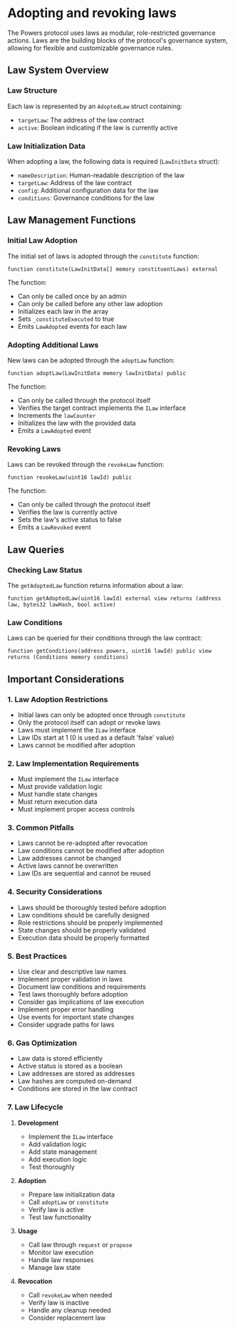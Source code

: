 # Adopting and revoking laws

The Powers protocol uses laws as modular, role-restricted governance actions. Laws are the building blocks of the protocol's governance system, allowing for flexible and customizable governance rules.

## Law System Overview

### Law Structure
Each law is represented by an `AdoptedLaw` struct containing:
- `targetLaw`: The address of the law contract
- `active`: Boolean indicating if the law is currently active

### Law Initialization Data
When adopting a law, the following data is required (`LawInitData` struct):
- `nameDescription`: Human-readable description of the law
- `targetLaw`: Address of the law contract
- `config`: Additional configuration data for the law
- `conditions`: Governance conditions for the law

## Law Management Functions

### Initial Law Adoption
The initial set of laws is adopted through the `constitute` function:
```solidity
function constitute(LawInitData[] memory constituentLaws) external
```

The function:
- Can only be called once by an admin
- Can only be called before any other law adoption
- Initializes each law in the array
- Sets `_constituteExecuted` to true
- Emits `LawAdopted` events for each law

### Adopting Additional Laws
New laws can be adopted through the `adoptLaw` function:
```solidity
function adoptLaw(LawInitData memory lawInitData) public
```

The function:
- Can only be called through the protocol itself
- Verifies the target contract implements the `ILaw` interface
- Increments the `lawCounter`
- Initializes the law with the provided data
- Emits a `LawAdopted` event

### Revoking Laws
Laws can be revoked through the `revokeLaw` function:
```solidity
function revokeLaw(uint16 lawId) public
```

The function:
- Can only be called through the protocol itself
- Verifies the law is currently active
- Sets the law's active status to false
- Emits a `LawRevoked` event

## Law Queries

### Checking Law Status
The `getAdoptedLaw` function returns information about a law:
```solidity
function getAdoptedLaw(uint16 lawId) external view returns (address law, bytes32 lawHash, bool active)
```

### Law Conditions
Laws can be queried for their conditions through the law contract:
```solidity
function getConditions(address powers, uint16 lawId) public view returns (Conditions memory conditions)
```

## Important Considerations

### 1. Law Adoption Restrictions
- Initial laws can only be adopted once through `constitute`
- Only the protocol itself can adopt or revoke laws
- Laws must implement the `ILaw` interface
- Law IDs start at 1 (0 is used as a default 'false' value)
- Laws cannot be modified after adoption

### 2. Law Implementation Requirements
- Must implement the `ILaw` interface
- Must provide validation logic
- Must handle state changes
- Must return execution data
- Must implement proper access controls

### 3. Common Pitfalls
- Laws cannot be re-adopted after revocation
- Law conditions cannot be modified after adoption
- Law addresses cannot be changed
- Active laws cannot be overwritten
- Law IDs are sequential and cannot be reused

### 4. Security Considerations
- Laws should be thoroughly tested before adoption
- Law conditions should be carefully designed
- Role restrictions should be properly implemented
- State changes should be properly validated
- Execution data should be properly formatted

### 5. Best Practices
- Use clear and descriptive law names
- Implement proper validation in laws
- Document law conditions and requirements
- Test laws thoroughly before adoption
- Consider gas implications of law execution
- Implement proper error handling
- Use events for important state changes
- Consider upgrade paths for laws

### 6. Gas Optimization
- Law data is stored efficiently
- Active status is stored as a boolean
- Law addresses are stored as addresses
- Law hashes are computed on-demand
- Conditions are stored in the law contract

### 7. Law Lifecycle
1. **Development**
   - Implement the `ILaw` interface
   - Add validation logic
   - Add state management
   - Add execution logic
   - Test thoroughly

2. **Adoption**
   - Prepare law initialization data
   - Call `adoptLaw` or `constitute`
   - Verify law is active
   - Test law functionality

3. **Usage**
   - Call law through `request` or `propose`
   - Monitor law execution
   - Handle law responses
   - Manage law state

4. **Revocation**
   - Call `revokeLaw` when needed
   - Verify law is inactive
   - Handle any cleanup needed
   - Consider replacement law

